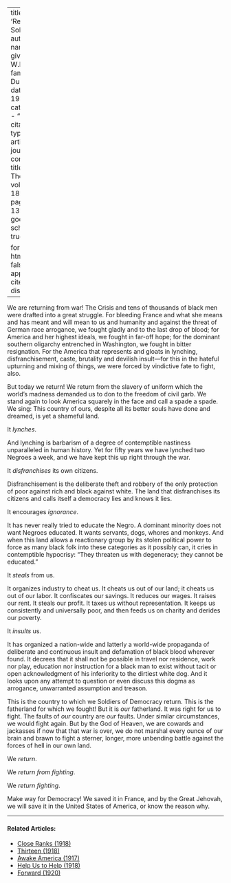 
---
title: 'Returning Soldiers'
author:
  - name:
      given: W.E.B.
      family: Du Bois
date: May 1919
categories: 
  - ""
citation: 
  type: article-journal
  container-title: The Crisis
  volume: 18
  issue: 1
  page: 12-13
google-scholar: true

format:
  html:
    toc: false
    appendix-cite-as: display
---


We are returning from war! <span class = "small-caps">The Crisis</span> and tens of thousands of black men were drafted into a great struggle. For bleeding France and what she means and has meant and will mean to us and humanity and against the threat of German race arrogance, we fought gladly and to the last drop of blood; for America and her highest ideals, we fought in far-off hope; for the dominant southern oligarchy entrenched in Washington, we fought in bitter resignation. For the America that represents and gloats in lynching, disfranchisement, caste, brutality and devilish insult---for this in the hateful upturning and mixing of things, we were forced by vindictive fate to fight, also.

But today we return! We return from the slavery of uniform which the world's madness demanded us to don to the freedom of civil garb. We stand again to look America squarely in the face and call a spade a spade. We sing: This country of ours, despite all its better souls have done and dreamed, is yet a shameful land.

It *lynches*.

And lynching is barbarism of a degree of contemptible nastiness unparalleled in human history. Yet for fifty years we have lynched two Negroes a week, and we have kept this up right through the war.

It *disfranchises* its own citizens.

Disfranchisement is the deliberate theft and robbery of the only protection of poor against rich and black against white. The land that disfranchises its citizens and calls itself a democracy lies and knows it lies.

It encourages *ignorance*.

It has never really tried to educate the Negro. A dominant minority does not want Negroes educated. It wants servants, dogs, whores and monkeys. And when this land allows a reactionary group by its stolen political power to force as many black folk into these categories as it possibly can, it cries in contemptible hypocrisy: "They threaten us with degeneracy; they cannot be educated."

It *steals* from us.

It organizes industry to cheat us. It cheats us out of our land; it cheats us out of our labor. It confiscates our savings. It reduces our wages. It raises our rent. It steals our profit. It taxes us without representation. It keeps us consistently and universally poor, and then feeds us on charity and derides our poverty.

It *insults* us.

It has organized a nation-wide and latterly a world-wide propaganda of deliberate and continuous insult and defamation of black blood wherever found. It decrees that it shall not be possible in travel nor residence, work nor play, education nor instruction for a black man to exist without tacit or open acknowledgment of his inferiority to the dirtiest white dog. And it looks upon any attempt to question or even discuss this dogma as arrogance, unwarranted assumption and treason.

This is the country to which we Soldiers of Democracy return. This is the fatherland for which we fought! But it is *our* fatherland. It was right for us to fight. The faults of *our* country are *our* faults. Under similar circumstances, we would fight again. But by the God of Heaven, we are cowards and jackasses if now that that war is over, we do not marshal every ounce of our brain and brawn to fight a sterner, longer, more unbending battle against the forces of hell in our own land.

We *return*.

We *return from fighting*.

We *return fighting*.

Make way for Democracy! We saved it in France, and by the Great Jehovah, we will save it in the United States of America, or know the reason why.

<!-- Similar articles start here -->

<hr>
#### Related Articles:

* [Close Ranks (1918)](/Volumes/16/03/close_ranks.html)
* [Thirteen (1918)](/Volumes/15/03/thirteen.html)
* [Awake America (1917)](/Volumes/14/05/awake_america.html)
* [Help Us to Help (1918)](/Volumes/16/04/help_us.html)
* [Forward (1920)](/Volumes/20/05/forward.html)

<!-- Similar articles end here -->